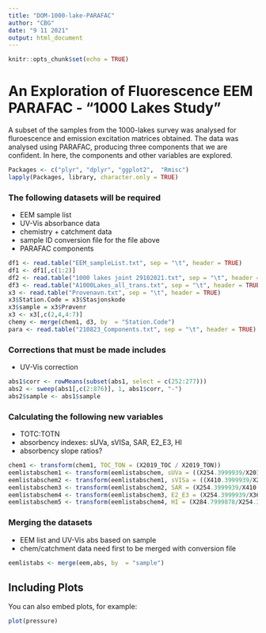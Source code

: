 ```yaml
---
title: "DOM-1000-lake-PARAFAC"
author: "CBG"
date: "9 11 2021"
output: html_document
---
```


```r
knitr::opts_chunk$set(echo = TRUE)
```

# An Exploration of Fluorescence EEM PARAFAC - "1000 Lakes Study"
A subset of the samples from the 1000-lakes survey was analysed for fluroescence and emission excitation matrices obtained. The data was analysed using PARAFAC, producing three components that we are confident. In here, the components and other variables are explored. 

```r
Packages <- c("plyr", "dplyr", "ggplot2",  "Rmisc")
lapply(Packages, library, character.only = TRUE)
```
### The following datasets will be required
- EEM sample list
- UV-Vis absorbance data 
- chemistry + catchment data
- sample ID conversion file for the file above
- PARAFAC components
```r
df1 <- read.table("EEM_sampleList.txt", sep = "\t", header = TRUE)
df1 <- df1[,c(1:2)]
df2 <- read.table("1000 lakes joint 29102021.txt", sep = "\t", header = TRUE)
df3 <- read.table("A1000Lakes_all_trans.txt", sep = "\t", header = TRUE)
x3 <- read.table("Provenavn.txt", sep = "\t", header = TRUE)
x3$Station.Code = x3$Stasjonskode
x3$sample = x3$Prøvenr
x3 <- x3[,c(2,4,4:7)]
chemy <- merge(chem1, d3, by  = "Station.Code") 
para <- read.table("210823_Components.txt", sep = "\t", header = TRUE)

```

### Corrections that must be made includes
- UV-Vis correction

```r
abs1$corr <- rowMeans(subset(abs1, select = c(252:277)))
abs2 <- sweep(abs1[,c(2:876)], 1, abs1$corr, "-")
abs2$sample <- abs1$sample
```

### Calculating the following new variables
- TOTC:TOTN
- absorbency indexes: sUVa, sVISa, SAR, E2_E3, HI
- absorbency slope ratios?

```r
chem1 <- transform(chem1, TOC_TON = (X2019_TOC / X2019_TON))
eemlistabschem1 <- transform(eemlistabschem, sUVa = ((X254.3999939/X2019_DOC.C)*100))
eemlistabschem2 <- transform(eemlistabschem1, sVISa = ((X410.3999939/X2019_DOC.C)*1000))
eemlistabschem3 <- transform(eemlistabschem2, SAR = (X254.3999939/X410.3999939))
eemlistabschem4 <- transform(eemlistabschem3, E2_E3 = (X254.3999939/X364.7999878))
eemlistabschem5 <- transform(eemlistabschem4, HI = (X284.7999878/X254.3999939))
```

### Merging the datasets
- EEM list and UV-Vis abs based on sample 
- chem/catchment data need first to be merged with conversion file

```r
eemlistabs <- merge(eem,abs, by  = "sample") 
```




## Including Plots

You can also embed plots, for example:

```r
plot(pressure)
```

